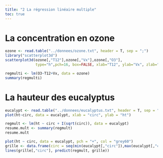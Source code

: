 ```yaml
---
title: "2 La régression linéaire multiple"
toc: true
---
```



# La concentration en ozone

```r
ozone <- read.table("../donnees/ozone.txt", header = T, sep = ";")
library("scatterplot3d")
scatterplot3d(ozone[,"T12"],ozone[,"Vx"],ozone[,"O3"],
              type="h",pch=16, box=FALSE, xlab="T12", ylab="Vx", zlab="O3")
```

```r
regmulti <- lm(O3~T12+Vx, data = ozone)
summary(regmulti)
```

# La hauteur des eucalyptus

```r
eucalypt <- read.table("../donnees/eucalyptus.txt", header = T, sep = ";")
plot(ht~circ, data = eucalypt, xlab = "circ", ylab = "ht")
```

```r
regmult <- lm(ht ~ circ + I(sqrt(circ)), data = eucalypt)
resume.mult <- summary(regmult)
resume.mult
```

```r
plot(ht ~ circ, data = eucalypt, pch = "+", col = "grey60")
grille <- data.frame(circ = seq(min(eucalypt[,"circ"]),max(eucalypt[,"circ"]), length = 100))
lines(grille[,"circ"], predict(regmult, grille))
```

